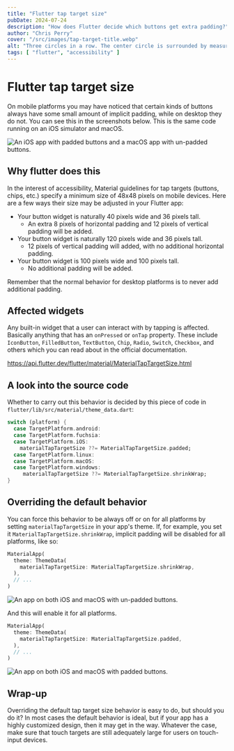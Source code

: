 ```yaml
---
title: "Flutter tap target size"
pubDate: 2024-07-24
description: "How does Flutter decide which buttons get extra padding?"
author: "Chris Perry"
cover: "/src/images/tap-target-title.webp"
alt: "Three circles in a row. The center circle is surrounded by measurement lines and a label that reads 48."
tags: [ "flutter", "accessibility" ]
---
```


# Flutter tap target size

On mobile platforms you may have noticed that certain kinds of buttons always have some small amount of implicit padding, while on desktop they do not. You can see this in the screenshots below. This is the same code running on an iOS simulator and macOS.

![An iOS app with padded buttons and a macOS app with un-padded buttons.](/src/images/tap-target-spacing.webp)

## Why flutter does this

In the interest of accessibility, Material guidelines for tap targets (buttons, chips, etc.) specify a minimum size of 48x48 pixels on mobile devices. Here are a few ways their size may be adjusted in your Flutter app:

- Your button widget is naturally 40 pixels wide and 36 pixels tall.
  - An extra 8 pixels of horizontal padding and 12 pixels of vertical padding will be added.
- Your button widget is naturally 120 pixels wide and 36 pixels tall.
  - 12 pixels of vertical padding will added, with no additional horizontal padding.
- Your button widget is 100 pixels wide and 100 pixels tall.
  - No additional padding will be added.

Remember that the normal behavior for desktop platforms is to never add additional padding.

## Affected widgets

Any built-in widget that a user can interact with by tapping is affected. Basically anything that has an `onPressed` or `onTap` property. These include `IconButton`, `FilledButton`, `TextButton`, `Chip`, `Radio`, `Switch`, `Checkbox`, and others which you can read about in the official documentation.

https://api.flutter.dev/flutter/material/MaterialTapTargetSize.html 

## A look into the source code

Whether to carry out this behavior is decided by this piece of code in `flutter/lib/src/material/theme_data.dart`:

```dart
switch (platform) {
  case TargetPlatform.android:
  case TargetPlatform.fuchsia:
  case TargetPlatform.iOS:
    materialTapTargetSize ??= MaterialTapTargetSize.padded;
  case TargetPlatform.linux:
  case TargetPlatform.macOS:
  case TargetPlatform.windows:
     materialTapTargetSize ??= MaterialTapTargetSize.shrinkWrap;
}
```


## Overriding the default behavior

You can force this behavior to be always off or on for all platforms by setting `materialTapTargetSize` in your app's theme. If, for example, you set it `MaterialTapTargetSize.shrinkWrap`, implicit padding will be disabled for all platforms, like so:

```dart
MaterialApp(
  theme: ThemeData(
    materialTapTargetSize: MaterialTapTargetSize.shrinkWrap,
  ),
  // ...
)
```

![An app on both iOS and macOS with un-padded buttons.](/src/images/tap-target-spacing-shrinkwrap.webp)

And this will enable it for all platforms.

```dart
MaterialApp(
  theme: ThemeData(
    materialTapTargetSize: MaterialTapTargetSize.padded,
  ),
  // ...
)
```

![An app on both iOS and macOS with padded buttons.](/src/images/tap-target-spacing-padded.webp)

## Wrap-up

Overriding the default tap target size behavior is easy to do, but should you do it? In most cases the default behavior is ideal, but if your app has a highly customized design, then it may get in the way. Whatever the case, make sure that touch targets are still adequately large for users on touch-input devices.

